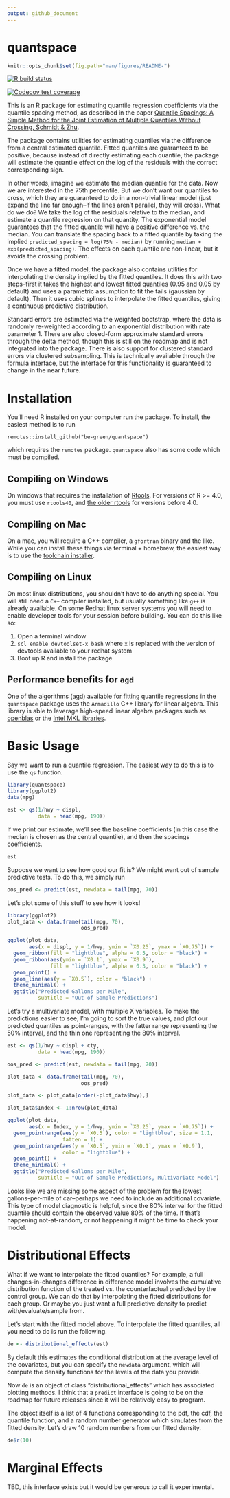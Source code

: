 ```yaml
---
output: github_document
---
```

# quantspace

```r
knitr::opts_chunk$set(fig.path="man/figures/README-")
```

<!-- badges: start -->
[![R build status](https://github.com/be-green/quantspace/workflows/R-CMD-check/badge.svg)](https://github.com/be-green/quantspace/actions)

[![Codecov test coverage](https://codecov.io/gh/be-green/quantspace/branch/master/graph/badge.svg)](https://codecov.io/gh/be-green/quantspace?branch=master)
<!-- badges: end -->

This is an R package for estimating quantile regression coefficients via the quantile spacing method, as described in the paper [Quantile Spacings: A Simple Method for the Joint Estimation of Multiple Quantiles Without Crossing, Schmidt & Zhu](https://papers.ssrn.com/sol3/papers.cfm?abstract_id=2220901).

The package contains utilities for estimating quantiles via the difference from a central estimated quantile. Fitted quantiles are guaranteed to be positive, because instead of directly estimating each quantile, the package will estimate the quantile effect on the log of the residuals with the correct corresponding sign.

In other words, imagine we estimate the median quantile for the data. Now we are interested in the 75th percentile. But we don't want our quantiles to cross, which they are guaranteed to do in a non-trivial linear model (just expand the line far enough--if the lines aren't parallel, they will cross). What do we do? We take the log of the residuals relative to the median, and estimate a quantile regression on that quantity. The exponential model guarantees that the fitted quantile will have a positive difference vs. the median. You can translate the spacing back to a fitted quantile by taking the implied `predicted_spacing = log(75% - median)` by running `median + exp(predicted_spacing)`. The effects on each quantile are non-linear, but it avoids the crossing problem.

Once we have a fitted model, the package also contains utilities for interpolating the density implied by the fitted quantiles. It does this with two steps--first it takes the highest and lowest fitted quantiles (0.95 and 0.05 by default) and uses a parametric assumption to fit the tails (gaussian by default). Then it uses cubic splines to interpolate the fitted quantiles, giving a continuous predictive distribution.

Standard errors are estimated via the weighted bootstrap, where the data is randomly re-weighted according to an exponential distribution with rate parameter 1. There are also closed-form approximate standard errors through the delta method, though this is still on the roadmap and is not integrated into the package. There is also support for clustered standard errors via clustered subsampling. This is technically available through the formula interface, but the interface for this functionality is guaranteed to change in the near future.

# Installation

You'll need R installed on your computer run the package. To install, the easiest method is to run 

```
remotes::install_github("be-green/quantspace")
```

which requires the `remotes` package. `quantspace` also has some code which must be compiled.

## Compiling on Windows

On windows that requires the installation of [Rtools](https://cran.r-project.org/bin/windows/Rtools/). For versions of R >= 4.0, you must use `rtools40`, and [the older rtools](https://cran.r-project.org/bin/windows/Rtools/history.html) for versions before 4.0. 

## Compiling on Mac
On a mac, you will require a C++ compiler, a `gfortran` binary and the like. While you can install these things via terminal + homebrew, the easiest way is to use the [toolchain installer](https://github.com/rmacoslib/r-macos-rtools#how-do-i-use-the-installer). 

## Compiling on Linux

On most linux distributions, you shouldn't have to do anything special. You will still need a `C++` compiler installed, but usually something like `g++` is already available. On some Redhat linux server systems you will need to enable developer tools for your session before building. You can do this like so:

1. Open a terminal window
2. `scl enable devtoolset-x bash` where `x` is replaced with the version of devtools available to your redhat system
3. Boot up R and install the package

## Performance benefits for `agd`

One of the algorithms (agd) available for fitting quantile regressions in the `quantspace` package uses the `Armadillo` C++ library for linear algebra. This library is able to leverage high-speed linear algebra packages such as [openblas](https://www.openblas.net/) or the [Intel MKL libraries](https://software.intel.com/content/www/us/en/develop/documentation/get-started-with-mkl-for-dpcpp/top.html).

# Basic Usage

Say we want to run a quantile regression. The easiest way to do this is to use the `qs` function.

```r
library(quantspace)
library(ggplot2)
data(mpg)

est <- qs(1/hwy ~ displ, 
          data = head(mpg, 190))
```

If we print our estimate, we'll see the baseline coefficients (in this case the median is chosen as the central quantile), and then the spacings coefficients. 

```r
est
```

Suppose we want to see how good our fit is? We might want out of sample predictive tests. To do this, we simply run

```r
oos_pred <- predict(est, newdata = tail(mpg, 70))
```

Let's plot some of this stuff to see how it looks!

```r
library(ggplot2)
plot_data <- data.frame(tail(mpg, 70),
                        oos_pred)

ggplot(plot_data, 
       aes(x = displ, y = 1/hwy, ymin = `X0.25`, ymax = `X0.75`)) +
  geom_ribbon(fill = "lightblue", alpha = 0.5, color = "black") +
  geom_ribbon(aes(ymin = `X0.1`, ymax = `X0.9`),
              fill = "lightblue", alpha = 0.3, color = "black") +
  geom_point() +
  geom_line(aes(y = `X0.5`), color = "black") +
  theme_minimal() +
  ggtitle("Predicted Gallons per Mile",
          subtitle = "Out of Sample Predictions")
```

Let's try a multivariate model, with multiple X variables. To make the predictions easier to see, I'm going to sort the true values, and plot our predicted quantiles as point-ranges, with the fatter range representing the 50% interval, and the thin one representing the 80% interval.

```r
est <- qs(1/hwy ~ displ + cty, 
          data = head(mpg, 190))

oos_pred <- predict(est, newdata = tail(mpg, 70))

plot_data <- data.frame(tail(mpg, 70),
                        oos_pred)

plot_data <- plot_data[order(-plot_data$hwy),]

plot_data$Index <- 1:nrow(plot_data)

ggplot(plot_data, 
       aes(x = Index, y = 1/hwy, ymin = `X0.25`, ymax = `X0.75`)) +
  geom_pointrange(aes(y = `X0.5`), color = "lightblue", size = 1.1,
                  fatten = 1) +
  geom_pointrange(aes(y = `X0.5`, ymin = `X0.1`, ymax = `X0.9`),
                  color = "lightblue") +
  geom_point() +
  theme_minimal() +
  ggtitle("Predicted Gallons per Mile",
          subtitle = "Out of Sample Predictions, Multivariate Model")
```

Looks like we are missing some aspect of the problem for the lowest gallons-per-mile of car--perhaps we need to include an additional covariate. This type of model diagnostic is helpful, since the 80% interval for the fitted quantile should contain the observed value 80% of the time. If that's happening not-at-random, or not happening it might be time to check your model.

# Distributional Effects

What if we want to interpolate the fitted quantiles? For example, a full changes-in-changes difference in difference model involves the cumulative distribution function of the treated vs. the counterfactual predicted by the control group. We can do that by interpolating the fitted distributions for each group. Or maybe you just want a full predictive density to predict with/evaluate/sample from. 

Let's start with the fitted model above. To interpolate the fitted quantiles, all you need to do is run the following.

```r
de <- distributional_effects(est)
```

By default this estimates the conditional distribution at the average level of the covariates, but you can specify the `newdata` argument, which will compute the density functions for the levels of the data you provide.

Now `de` is an object of class "distributional_effects" which has associated plotting methods. I think that a `predict` interface is going to be on the roadmap for future releases since it will be relatively easy to program.

The object itself is a list of 4 functions corresponding to the pdf, the cdf, the quantile function, and a random number generator which simulates from the fitted density. Let's draw 10 random numbers from our fitted density.

```r
de$r(10)
```

# Marginal Effects

TBD, this interface exists but it would be generous to call it experimental.
